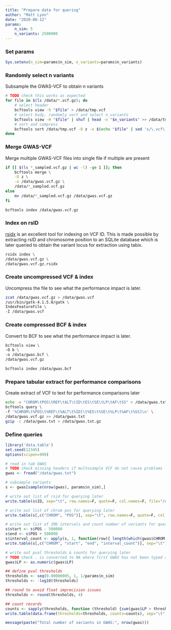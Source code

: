 ```yaml
---
title: "Prepare data for quering"
author: "Matt Lyon"
date: "2020-08-12"
params:
    n_sim: 5
    n_variants: 2500000
---
```


### Set params

```r
Sys.setenv(n_sim=params$n_sim, n_variants=params$n_variants)
```

### Randomly select n variants

Subsample the GWAS-VCF to obtain n variants

```bash
# TODO check this works as expected
for file in $(ls /data/*.vcf.gz); do
    # select header
    bcftools view -h "$file" > /data/tmp.vcf
    # select body, randomly sort and select n_variants
    bcftools view -H "$file" | shuf | head -n "$n_variants" >> /data/tmp.vcf
    # sort and compress
    bcftools sort /data/tmp.vcf -O z -o $(echo "$file" | sed 's/\.vcf\.gz/_sampled\.vcf\.gz/g')
done
```

### Merge GWAS-VCF

Merge multiple GWAS-VCF files into single file if multiple are present

```bash
if [[ $(ls *_sampled.vcf.gz | wc -l) -ge 1 ]]; then
    bcftools merge \
    -O z \
    -o /data/gwas.vcf.gz \
    /data/*_sampled.vcf.gz
else
    mv /data/*_sampled.vcf.gz /data/gwas.vcf.gz
fi

bcftools index /data/gwas.vcf.gz
```

### Index on rsID

[rsidx](https://github.com/bioforensics/rsidx) is an excellent tool for indexing on VCF ID. This is made possible by extracting rsID and chromosome position to an SQLite database which is later queried to obtain the variant locus for extraction using tabix.

```bash
rsidx index \
/data/gwas.vcf.gz \
/data/gwas.vcf.gz.rsidx
```

### Create uncompressed VCF & index

Uncompress the file to see what the performance impact is later.

```bash
zcat /data/gwas.vcf.gz > /data/gwas.vcf
/usr/bin/gatk-4.1.5.0/gatk \
IndexFeatureFile \
-I /data/gwas.vcf
```

### Create compressed BCF & index

Convert to BCF to see what the performance impact is later.

```bash
bcftools view \
-O b \
-o /data/gwas.bcf \
/data/gwas.vcf.gz

bcftools index /data/gwas.bcf
```

### Prepare tabular extract for performance comparisons

Create extract of VCF to text for performance comparisons later

```bash
echo -e "CHROM\tPOS\tREF\tALT\tID\tES\tSE\tLP\tAF\tSS" > /data/gwas.txt
bcftools query \
-f '%CHROM\t%POS\t%REF\t%ALT\t%ID[\t%ES\t%SE\t%LP\t%AF\t%SS]\n' \
/data/gwas.vcf.gz >> /data/gwas.txt
gzip -c /data/gwas.txt > /data/gwas.txt.gz
```

### Define queries

```r
library('data.table')
set.seed(12345)
options(scipen=999)

# read in tab GWAS
# TODO check missing headers if multosample VCF do not cause problems
gwas <- fread("/data/gwas.txt")

# subsample variants
s <- gwas[sample(nrow(gwas), params$n_sim),]

# write out list of rsid for querying later
write.table(s$ID, sep="\t", row.names=F, quote=F, col.names=F, file="/data/rsid.txt")

# write out list of chrom pos for querying later
write.table(s[,c("CHROM", "POS")], sep="\t", row.names=F, quote=F, col.names=F, file="/data/chrpos.txt")

# write out list of 1Mb intervals and count number of variants for querying later
s$start <- s$POS - 500000
s$end <- s$POS + 500000
s$interval_count <- apply(s, 1, function(row){ length(which(gwas$CHROM == row[['CHROM']] & gwas$POS > as.numeric(row[['start']]) & gwas$POS < as.numeric(row[['end']]))) })
write.table(s[,c("CHROM", "start", "end", "interval_count")], sep="\t", row.names=F, quote=F, col.names=F, file="/data/intervals.txt")

# write out pval thresholds & counts for querying later
# TODO check . is converted to NA where first GWAS has not been typed at this loci
gwas$LP <- as.numeric(gwas$LP)

## define pval thresholds
thresholds <- seq(0.00000005, 1, 1/params$n_sim)
thresholds <- -log10(thresholds)

## round to avoid float imprecision issues
thresholds <- round(thresholds, 4)

## count records
counts <- sapply(thresholds, function (threshold) {sum(gwas$LP > threshold, na.rm = T)})
write.table(data.frame(thresholds=thresholds, counts=counts), sep="\t", row.names=F, quote=F, col.names=F, file="/data/pval.txt")

message(paste("Total number of variants in GWAS:", nrow(gwas)))
```
